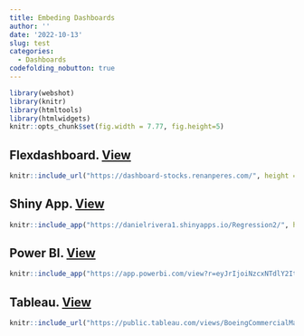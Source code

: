 ```yaml
---
title: Embeding Dashboards
author: ''
date: '2022-10-13'
slug: test
categories:
  - Dashboards
codefolding_nobutton: true
---
```


<!--more-->

```r
library(webshot)
library(knitr)
library(htmltools)
library(htmlwidgets)
knitr::opts_chunk$set(fig.width = 7.77, fig.height=5)
```

## Flexdashboard. [View](http://dashboard-stocks.renanperes.com/)

```r
knitr::include_url("https://dashboard-stocks.renanperes.com/", height = "600px")
```

## Shiny App. [View](https://danielrivera1.shinyapps.io/Regression2/)

```r
knitr::include_app("https://danielrivera1.shinyapps.io/Regression2/", height = "600px")
```

## Power BI. [View](https://app.powerbi.com/view?r=eyJrIjoiNzcxNTdlY2ItYjFhYS00YjkyLThkMmEtMTQwYjVlYzExNjA0IiwidCI6ImQyYWY4YjViLTlhN2UtNGM4NS1hM2ZkLWI2OWE2Njk4YjdkNiJ9)

```r
knitr::include_app("https://app.powerbi.com/view?r=eyJrIjoiNzcxNTdlY2ItYjFhYS00YjkyLThkMmEtMTQwYjVlYzExNjA0IiwidCI6ImQyYWY4YjViLTlhN2UtNGM4NS1hM2ZkLWI2OWE2Njk4YjdkNiJ9")
```

## Tableau. [View](https://public.tableau.com/views/BoeingCommercialMarketOutlook2018-2037/CommercialMarketOutlook?:language=en-US&:display_count=n&:origin=viz_share_link)

```r
knitr::include_url("https://public.tableau.com/views/BoeingCommercialMarketOutlook2018-2037/CommercialMarketOutlook?:language=en-US&:display_count=n&:origin=viz_share_link")
```

